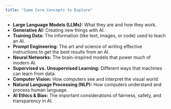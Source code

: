 ```yaml
---
title: "Some Core Concepts to Explore"
---
```


*   **Large Language Models (LLMs):** What they are and how they work.
*   **Generative AI:** Creating new things with AI.
*   **Training Data:** The information (like text, images, or code) used to teach an AI.
*   **Prompt Engineering:** The art and science of writing effective instructions to get the best results from an AI.
*   **Neural Networks:** The brain-inspired models that power much of modern AI.
*   **Supervised vs. Unsupervised Learning:** Different ways that machines can learn from data.
*   **Computer Vision:** How computers see and interpret the visual world.
*   **Natural Language Processing (NLP):** How computers understand and process human language.
*   **AI Ethics & Bias:** The important considerations of fairness, safety, and transparency in AI.

